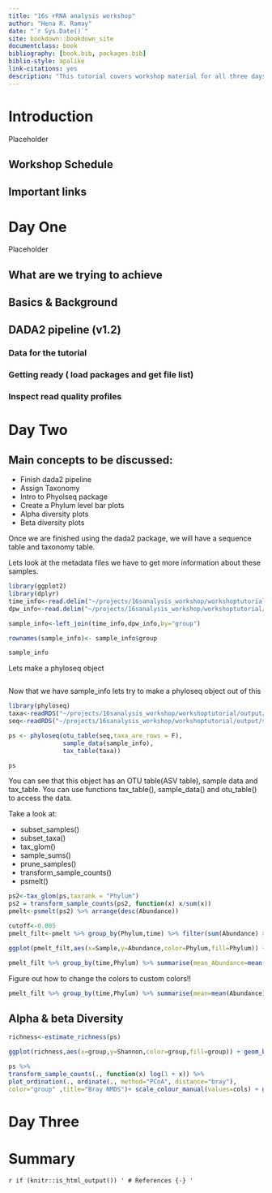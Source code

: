 ```yaml
--- 
title: "16s rRNA analysis workshop"
author: "Hena R. Ramay"
date: "`r Sys.Date()`"
site: bookdown::bookdown_site
documentclass: book
bibliography: [book.bib, packages.bib]
biblio-style: apalike
link-citations: yes
description: "This tutorial covers workshop material for all three days"
---
```


# Introduction

Placeholder


## Workshop Schedule
## Important links

<!--chapter:end:index.Rmd-->


# Day One

Placeholder


## What are we trying to achieve
## Basics & Background
## DADA2 pipeline (v1.2)
### Data for the tutorial
### Getting ready ( load packages and get file list)
### Inspect read quality profiles
### 

<!--chapter:end:02-Day1.Rmd-->

# Day Two

## Main concepts to be discussed:
- Finish dada2 pipeline
- Assign Taxonomy
- Intro to Phyolseq package
- Create a Phylum level bar plots
- Alpha diversity plots
- Beta diversity plots


Once we are finished using the dada2 package, we will have a sequence table and taxonomy table. 

Lets look at the metadata files we have to get more information about these samples.

```r

library(ggplot2)
library(dplyr)
time_info<-read.delim("~/projects/16sanalysis_workshop/workshoptutorial/MiSeq_SOP/mouse.time.design",sep  = "\t")
dpw_info<-read.delim("~/projects/16sanalysis_workshop/workshoptutorial/MiSeq_SOP/mouse.dpw.metadata",sep  = "\t")

sample_info<-left_join(time_info,dpw_info,by="group")

rownames(sample_info)<- sample_info$group

sample_info
```

Lets make a phyloseq object

```r




```

Now that we have sample_info lets try to make a phyloseq object out of this

```r
library(phyloseq)
taxa<-readRDS("~/projects/16sanalysis_workshop/workshoptutorial/output/taxa.rds")
seq<-readRDS("~/projects/16sanalysis_workshop/workshoptutorial/output/seq.rds")

ps <- phyloseq(otu_table(seq,taxa_are_rows = F), 
               sample_data(sample_info), 
               tax_table(taxa))

ps
```

You can see that this object has an OTU table(ASV table), sample data and tax_table. You can use functions tax_table(), sample_data() and otu_table() to access the data.

Take a look at:

- subset_samples()
- subset_taxa()
- tax_glom()
- sample_sums()
- prune_samples()
- transform_sample_counts()
- psmelt()



```r
ps2<-tax_glom(ps,taxrank = "Phylum")
ps2 = transform_sample_counts(ps2, function(x) x/sum(x))
pmelt<-psmelt(ps2) %>% arrange(desc(Abundance))

cutoff<-0.005
pmelt_filt<-pmelt %>% group_by(Phylum,time) %>% filter(sum(Abundance) >cutoff)

ggplot(pmelt_filt,aes(x=Sample,y=Abundance,color=Phylum,fill=Phylum)) +geom_bar(stat = "identity")

pmelt_filt %>% group_by(time,Phylum) %>% summarise(mean_Abundance=mean(Abundance)) %>% ggplot(.,aes(x=time,y=mean_Abundance,fill=Phylum)) +geom_bar(stat="identity")

```

Figure out how to change the colors to custom colors!!

```r


pmelt_filt %>% group_by(time,Phylum) %>% summarise(mean=mean(Abundance))

```


## Alpha & beta Diversity




```r

richness<-estimate_richness(ps)

ggplot(richness,aes(x=group,y=Shannon,color=group,fill=group)) + geom_boxplot()

```

```r
ps %>%
transform_sample_counts(., function(x) log(1 + x)) %>%
plot_ordination(., ordinate(., method="PCoA", distance="bray"),
color="group" ,title="Bray NMDS")+ scale_colour_manual(values=cols) + geom_point()#%>% #+ theme_bw() 

```


<!--chapter:end:03-Day2.Rmd-->

# Day Three

<!--chapter:end:04-Day3.Rmd-->

# Summary


<!--chapter:end:05-summary.Rmd-->

`r if (knitr::is_html_output()) '
# References {-}
'`

<!--chapter:end:06-references.Rmd-->

